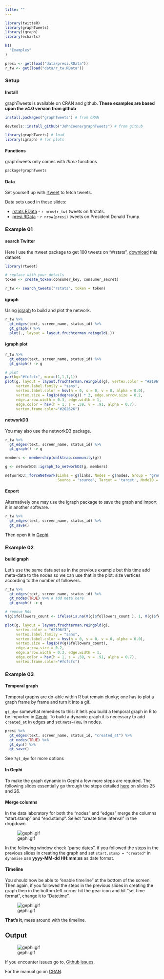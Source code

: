 ```yaml
---
title: ""
---
```


```r
library(twitteR)
library(graphTweets)
library(igraph)
library(echarts)
```

<main>
<div class = "container">

```r
h1(
  "Examples"
)
```

```r
presi <- get(load("data/presi.RData"))
r_tw <- get(load("data/r_tw.RData"))
```

### Setup

#### Install

graphTweets is available on CRAN and github. **These examples are based upon the v4.0 version from github**

```r
install.packages("graphTweets") # from CRAN

devtools::install_github("JohnCoene/graphTweets") # from github

library(graphTweets) # load
library(igraph) # for plots
```

#### Functions

graphTweets only comes with *three* functions

```r
package?graphTweets
```

#### Data

Set yourself up with [rtweet](http://rtweet.info/) to fetch tweets.

Data sets used in these slides:

* [rstats.RData](https://github.com/JohnCoene/docs/raw/master/data/r_tw.RData) - `r nrow(r_tw)` tweets on #rstats.
* [presi.RData](https://github.com/JohnCoene/docs/raw/master/data/presi.RData) - `r nrow(presi)` tweets on President Donald Trump.

### Example 01

#### search Twitter

Here I use the rtweet package to get 100 tweets on "#rstats", [download](https://github.com/JohnCoene/docs/raw/master/data/presi.RData) this dataset. 

```r
library(rtweet)

# replace with your details
token <- create_token(consumer_key, consumer_secret)

r_tw <- search_tweets("rstats", token = token)
```

#### igraph

Using [igraph](http://igraph.org/r/) to build and plot the network. 

```r
r_tw %>% 
  gt_edges(text, screen_name, status_id) %>% 
  gt_graph() %>% 
  plot(., layout = layout.fruchterman.reingold(.))
```

#### igraph plot

```r
r_tw %>% 
  gt_edges(text, screen_name, status_id) %>% 
  gt_graph() -> g

# plot
par(bg="#fcfcfc", mar=c(1,1,1,1))
plot(g, layout = layout.fruchterman.reingold(g), vertex.color = "#2196f3",
     vertex.label.family = "sans",
     vertex.label.color = hsv(h = 0, s = 0, v = 0, alpha = 0.0), 
     vertex.size = log1p(degree(g)) * 2, edge.arrow.size = 0.2, 
     edge.arrow.width = 0.3, edge.width = 1,
     edge.color = hsv(h = 1, s = .59, v = .91, alpha = 0.7),
     vertex.frame.color="#262626")
```

#### networkD3

You may also use the networkD3 package.

```r
r_tw %>% 
  gt_edges(text, screen_name, status_id) %>% 
  gt_graph() -> g 

members <- membership(walktrap.community(g))

g <- networkD3::igraph_to_networkD3(g, members)

networkD3::forceNetwork(Links = g$links, Nodes = g$nodes, Group = "group",
                        Source = 'source', Target = 'target', NodeID = 'name', width = "100%")
```

#### Export

Alternatively one may use the igraph package to save the graph and import it in another software. 

```r
r_tw %>% 
  gt_edges(text, screen_name, status_id) %>% 
  gt_save()
```

Then open it in [Gephi](https://gephi.org/).

### Example 02

#### build graph

Let's use the same data set as in the previous example but this time add meta-data to the nodes so we can use that in the plot: size vertices according to the number of followers.

```r
r_tw %>% 
  gt_edges(text, screen_name, status_id) %>% 
  gt_nodes(TRUE) %>% # add meta here
  gt_graph() -> g

# remove NAs
V(g)$followers_count <- ifelse(is.na(V(g)$followers_count ), 1, V(g)$followers_count)

plot(g, layout = layout.fruchterman.reingold(g), 
     vertex.color = "#2196f3",
     vertex.label.family = "sans",
     vertex.label.color = hsv(h = 0, s = 0, v = 0, alpha = 0.0),
     vertex.size = log1p(V(g)$followers_count), 
     edge.arrow.size = 0.2, 
     edge.arrow.width = 0.3, edge.width = 1,
     edge.color = hsv(h = 1, s = .59, v = .91, alpha = 0.7),
     vertex.frame.color="#fcfcfc")
```

### Example 03

#### Temporal graph

Temporal graphs are do-able within R but remain clunky; one has to plot a graph frame by frame and turn it into a gif.

`gt_dyn` somewhat remedies to this: it let's you build a temporal graph in R to be imported in [Gephi](https://gephi.org/). To build a dynamic graph it is necessary to add `created_at` in edges and set `meta=TRUE` in nodes.

```r
presi %>% 
  gt_edges(text, screen_name, status_id, "created_at") %>% 
  gt_nodes(TRUE) %>% 
  gt_dyn() %>% 
  gt_save()
```

See `?gt_dyn` for more options

#### In Gephi

To make the graph dynamic in Gephi a few more steps are required. The following slides essentially go through the steps detailed  [here](http://www.clementlevallois.net/gephi/tuto/gephi_tutorial_dynamics.pdf) on slides 25 and 26.

#### Merge columns

In the data laboratory for both the "nodes" and "edges" merge the columns "start.stamp" and "end.stamp". Select "create time interval" in the dropdown.

![gephi.gif](https://github.com/JohnCoene/docs/raw/master/gephi.gif)

In the following window check "parse dates", if you followed the steps in the previous slides in creating the graph and set `start.stamp = "created"` in `dynamise` use <b>yyyy-MM-dd HH:mm:ss</b> as date format.

#### Timeline

You should now be able to "enable timeline" at the bottom of the screen. Then again, if you followed the steps in the previous slides in creating the graph then in the bottom left corner hit the gear icon and hit "set time format", change it to "Datetime".

![gephi.gif](https://github.com/JohnCoene/docs/raw/master/timeformat.gif)

<strong>That's it</strong>, mess around with the timeline.

## Output

![gephi.gif](https://github.com/JohnCoene/docs/raw/master/output.gif)

If you encounter issues go to, [Github issues](https://github.com/JohnCoene/graphTweets/issues).

For the manual go on [CRAN](https://cran.r-project.org/web/packages/graphTweets/).

</div>
</main>
